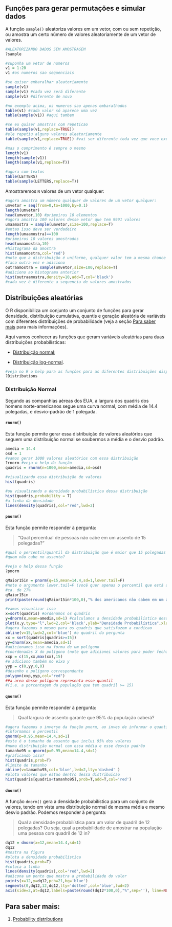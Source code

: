 ## Funções para gerar permutações e simular dados

A função `sample()` aleatoriza valores em um vetor, com ou sem repetição, ou amostra um certo número de valores aleatoriamente de um vetor de valores.  

```r
#ALEATORIZANDO DADOS SEM AMOSTRAGEM
?sample

#suponha um vetor de numeros
v1 = 1:20
v1 #os numeros sao sequenciais

#se quiser embaralhar aleatoriamente
sample(v1)
sample(v1) #cada vez será diferente
sample(v1) #diferente de novo

#no exemplo acima, os numeros sao apenas embaralhados
table(v1) #cada valor só aparece uma vez
table(sample(v1)) #aqui tambem

#se eu quiser amostras com repeticao
table(sample(v1,replace=TRUE)) 
#ele repetiu alguns valores aleatoriamente
table(sample(v1,replace=TRUE)) #vai ser diferente toda vez que voce executa

#mas o comprimento é sempre o mesmo
length(v1)
length(sample(v1))
length(sample(v1,replace=T))

#agora com textos
table(LETTERS)
table(sample(LETTERS,replace=T))
```

Amostraremos `N` valores de um vetor qualquer:  

```r
#agora amostra um número qualquer de valores de um vetor qualquer:
umvetor = seq(from=0,to=1000,by=0.1)
length(umvetor)
head(umvetor,10) #primeiros 10 elementos
#agora amostra 100 valores desse vetor que tem 9991 valores
umaamostra = sample(umvetor,size=100,replace=T)
#entao isso deve ser verdadeiro
length(umaamostra)==100
#primeiros 10 valores amostrados
head(umaamostra,10)
#histograma da amostra
hist(umaamostra,col='red')
#note que a distribuição é uniforme, qualquer valor tem a mesma chance de ser amostrado
#faco outra vez e adiciono
outraamostra = sample(umvetor,size=100,replace=T)
#adiciono ao histograma anterior
hist(outraamostra,density=10,add=T,col='black')
#cada vez é diferente a sequencia de valores amostrados
```

## Distribuições aleatórias

O R disponibiliza um conjunto um conjunto de funções para gerar densidade, distribuição cumulativa, quantis e geração aleatória de variáveis com diferentes distribuições de probabilidade (veja a seção [Para saber mais](#distribuicoes) para mais informações).  

Aqui vamos conhecer as funções que geram variáveis aleatórias para duas distribuições probabilísticas:

* [Distribuição normal](https://en.wikipedia.org/wiki/Normal_distribution);

* [Distribuição log-normal](https://en.wikipedia.org/wiki/Log-normal_distribution).  


```r
#veja no R o help para as funções para as diferentes distribuições disponíveis no R.
?Distributions
```

### Distribuição Normal

Segundo as companhias aéreas dos EUA, a largura dos quadris dos homens norte-americanos segue uma curva normal, com média de 14.4 polegadas, e desvio-padrão de 1 polegada.

#### `rnorm()`

Esta função permite gerar essa distribuição de valores aleatórios que seguem uma distribuição normal se soubermos a média e o desvio padrão.  

```r
amedia = 14.4
osd = 1
#vamos gerar 1000 valores aleatórios com essa distribuição
?rnorm #veja o help da função
quadris = rnorm(n=1000,mean=amedia,sd=osd)

#visualizando essa distribuição de valores
hist(quadris)

#ou visualizando a densidade probabilística dessa distribuição
hist(quadris,probability = T)
#a linha da densidade
lines(density(quadris),col="red",lwd=2)
```


#### `pnorm()`

Esta função permite responder à pergunta:

> "Qual percentual de pessoas não cabe em um assento de 15 polegadas?"


```r
#qual o percentil/quantil da distribuição que é maior que 15 polegadas 
#quem não cabe no assento?

#veja o help dessa função
?pnorm

qMaior15in = pnorm(q=15,mean=14.4,sd=1,lower.tail=F)
#note o argumento lower.tail=F (você quer apenas o percentil que está acima desse valor)
#ca. de 27%
qMaior15in 
print(paste(round(qMaior15in*100,0),"% dos americanos não cabem em um assento de 15polegadas",sep=''))

#vamos visualizar isso
x=sort(quadris) #ordenamos os quadris
y=dnorm(x,mean=amedia,sd=1) #calculamos a densidade probabilística desses valores
plot(x,y,type="l",lwd=2,col='black',ylab="Densidade Probabilística",xlab='Quadris de americanos (inches)') #plotamos isso e temos nossa curva normal
#agora fazemos o mesmo para os quadris que satisfazem a condicao
abline(v=15,lwd=2,col='blue') #o quadril da pergunta 
xx = sort(quadris[quadris>=15])
yy=dnorm(xx,mean=amedia,sd=1)
#adicionamos isso na forma de um polígono
#coordenadas X do polígono (note que adicionei valores para poder fechar o polígono)
xxp = c(15,xx,max(xx),15) 
#e adiciono também no eixo y
yyp = c(0,yy,0,0) 
#desenho o polígono correspondente
polygon(xxp,yyp,col="red") 
##a area desse polígono representa esse quantil 
#(i.e. a porcentagem da população que tem quadril >= 15)
```

#### `qnorm()`

Esta função permite responder à pergunta:

> Qual largura de assento garante que 95% da população caberá?


```r
#agora fazemos o inverso da função pnorm, ao inves de informar o quantil,
#informamos o percentil
qnorm(p=0.95,mean=14.4,sd=1)
#este é o tamanho do assento que inclui 95% dos valores 
#numa distribuição normal com essa média e esse desvio padrão
tamanho95 = qnorm(p=0.95,mean=14.4,sd=1)
#graficando isso?
hist(quadris,prob=T)
#limite de tamanho
abline(v=tamanho95,col='blue',lwd=2,lty='dashed' )
#plota valores que estao dentro dessa distribuicao
hist(quadris[quadris<tamanho95],prob=T,add=T,col='red')
```

#### `dnorm()`

A função `dnorm()` gera a densidade probabilística para um conjunto de valores, tendo em vista uma distribuição normal de mesma média e mesmo desvio padrão.
Podemos responder à pergunta:

> Qual a densidade probabilística para um valor de quadril de 12 polegadas? Ou seja, qual a probabilidade de amostrar na população uma pessoa com quadril de 12 in?
  
```r
dq12 = dnorm(x=12,mean=14.4,sd=1)
dq12
#mostra na figura
#plota a densidade probabilística
hist(quadris,prob=T) 
#coloca a linha
lines(density(quadris),col='red',lwd=2)
#adicona um ponto que mostra a probabilidade do valor
points(x=12,y=dq12,pch=21,bg='blue')
segments(0,dq12,12,dq12,lty='dotted',col='blue',lwd=2)
axis(side=2,at=dq12,labels=paste(round(dq12*100,0),"%",sep=''), line=NULL,las=2,col='blue')
```

## Para saber mais: {#sabermais-distribuicoes}

(@) [Probability distributions](http://www.r-tutor.com/elementary-statistics/probability-distributions)
  